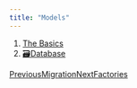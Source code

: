 ```yaml
---
title: "Models"
---
```


1. [The Basics](/maginium/the-basics)
2. [🗃️Database](/maginium/the-basics/database)

[PreviousMigration](/maginium/the-basics/database/migration)[NextFactories](/maginium/the-basics/database/factories)
